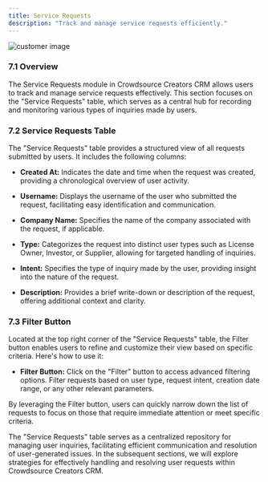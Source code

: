```yaml
---
title: Service Requests
description: "Track and manage service requests efficiently."
---
```


<Frame>
  <img src="/images/service-requests.jpeg" alt="customer image" />
</Frame>

### 7.1 Overview

The Service Requests module in Crowdsource Creators CRM allows users to track and manage service requests effectively. This section focuses on the "Service Requests" table, which serves as a central hub for recording and monitoring various types of inquiries made by users.

### 7.2 Service Requests Table

The "Service Requests" table provides a structured view of all requests submitted by users. It includes the following columns:

- **Created At:** Indicates the date and time when the request was created, providing a chronological overview of user activity.

- **Username:** Displays the username of the user who submitted the request, facilitating easy identification and communication.

- **Company Name:** Specifies the name of the company associated with the request, if applicable.

- **Type:** Categorizes the request into distinct user types such as License Owner, Investor, or Supplier, allowing for targeted handling of inquiries.

- **Intent:** Specifies the type of inquiry made by the user, providing insight into the nature of the request.

- **Description:** Provides a brief write-down or description of the request, offering additional context and clarity.

### 7.3 Filter Button

Located at the top right corner of the "Service Requests" table, the Filter button enables users to refine and customize their view based on specific criteria. Here's how to use it:

- **Filter Button:** Click on the "Filter" button to access advanced filtering options. Filter requests based on user type, request intent, creation date range, or any other relevant parameters.

By leveraging the Filter button, users can quickly narrow down the list of requests to focus on those that require immediate attention or meet specific criteria.

The "Service Requests" table serves as a centralized repository for managing user inquiries, facilitating efficient communication and resolution of user-generated issues. In the subsequent sections, we will explore strategies for effectively handling and resolving user requests within Crowdsource Creators CRM.
